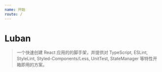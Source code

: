 ```yaml
---
name: 开始
route: /
---
```


# Luban

> 一个快速创建 React 应用的的脚手架，并提供对 TypeScript, ESLint, StyleLint, Styled-Components/Less, UnitTest, StateManager 等特性开箱即用的方案。
